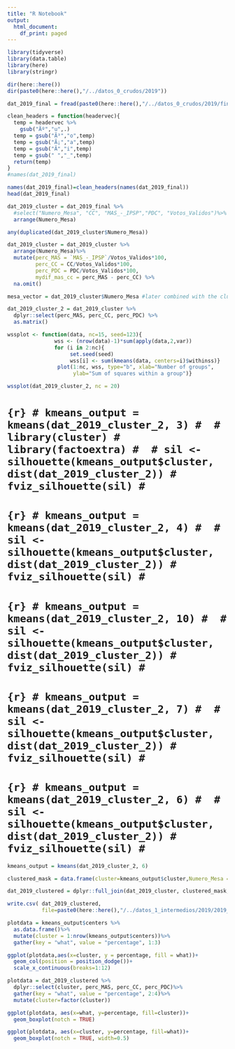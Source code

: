 ```yaml
---
title: "R Notebook"
output:
  html_document:
    df_print: paged
---
```


```r
library(tidyverse)
library(data.table)
library(here)
library(stringr)
```


```r
dir(here::here())
dir(paste0(here::here(),"/../datos_0_crudos/2019"))

dat_2019_final = fread(paste0(here::here(),"/../datos_0_crudos/2019/final_comp.csv"))

```

```r
clean_headers = function(headervec){
  temp = headervec %>%
    gsub("Ãº","u",.)
  temp = gsub("Ã³","o",temp)
  temp = gsub("Ã¡","a",temp)
  temp = gsub("Ã","i",temp)
  temp = gsub(" ","_",temp)
  return(temp)
}
#names(dat_2019_final)

names(dat_2019_final)=clean_headers(names(dat_2019_final))
head(dat_2019_final)
```

```r
dat_2019_cluster = dat_2019_final %>%
  #select("Numero_Mesa", "CC", "MAS_-_IPSP","PDC", "Votos_Validos")%>%
  arrange(Numero_Mesa)

any(duplicated(dat_2019_cluster$Numero_Mesa))
```

```r
dat_2019_cluster = dat_2019_cluster %>%
  arrange(Numero_Mesa)%>%
  mutate(perc_MAS = `MAS_-_IPSP`/Votos_Validos*100,
         perc_CC = CC/Votos_Validos*100,
         perc_PDC = PDC/Votos_Validos*100,
         mydif_mas_cc = perc_MAS - perc_CC) %>%
  na.omit()

mesa_vector = dat_2019_cluster$Numero_Mesa #later combined with the cluster vector to merge back

dat_2019_cluster_2 = dat_2019_cluster %>%
  dplyr::select(perc_MAS, perc_CC, perc_PDC) %>%
  as.matrix()

```

```r
wssplot <- function(data, nc=15, seed=123){
               wss <- (nrow(data)-1)*sum(apply(data,2,var))
               for (i in 2:nc){
                    set.seed(seed)
                    wss[i] <- sum(kmeans(data, centers=i)$withinss)}
                plot(1:nc, wss, type="b", xlab="Number of groups",
                     ylab="Sum of squares within a group")}

wssplot(dat_2019_cluster_2, nc = 20)


```
# ```{r}
# kmeans_output = kmeans(dat_2019_cluster_2, 3)
# 
# library(cluster)
# library(factoextra)
# 
# sil <- silhouette(kmeans_output$cluster, dist(dat_2019_cluster_2))
# fviz_silhouette(sil)
# ```

# ```{r}
# kmeans_output = kmeans(dat_2019_cluster_2, 4)
# 
# sil <- silhouette(kmeans_output$cluster, dist(dat_2019_cluster_2))
# fviz_silhouette(sil)
# ```
# ```{r}
# kmeans_output = kmeans(dat_2019_cluster_2, 10)
# 
# sil <- silhouette(kmeans_output$cluster, dist(dat_2019_cluster_2))
# fviz_silhouette(sil)
# ```

# ```{r}
# kmeans_output = kmeans(dat_2019_cluster_2, 7)
# 
# sil <- silhouette(kmeans_output$cluster, dist(dat_2019_cluster_2))
# fviz_silhouette(sil)
# ```

# ```{r}
# kmeans_output = kmeans(dat_2019_cluster_2, 6)
# 
# sil <- silhouette(kmeans_output$cluster, dist(dat_2019_cluster_2))
# fviz_silhouette(sil)
# ```

```r
kmeans_output = kmeans(dat_2019_cluster_2, 6)

clustered_mask = data.frame(cluster=kmeans_output$cluster,Numero_Mesa = mesa_vector )

dat_2019_clustered = dplyr::full_join(dat_2019_cluster, clustered_mask, by = "Numero_Mesa")

write.csv( dat_2019_clustered,
           file=paste0(here::here(),"/../datos_1_intermedios/2019/2019_final_comp_clustered_6.csv"))
```

```r
plotdata = kmeans_output$centers %>%
  as.data.frame()%>%
  mutate(cluster = 1:nrow(kmeans_output$centers))%>%
  gather(key = "what", value = "percentage", 1:3)

ggplot(plotdata,aes(x=cluster, y = percentage, fill = what))+
  geom_col(position = position_dodge())+
  scale_x_continuous(breaks=1:12)

plotdata = dat_2019_clustered %>%
  dplyr::select(cluster, perc_MAS, perc_CC, perc_PDC)%>%
  gather(key = "what", value = "percentage", 2:4)%>%
  mutate(cluster=factor(cluster))

ggplot(plotdata, aes(x=what, y=percentage, fill=cluster))+
  geom_boxplot(notch = TRUE)

ggplot(plotdata, aes(x=cluster, y=percentage, fill=what))+
  geom_boxplot(notch = TRUE, width=0.5)

```

